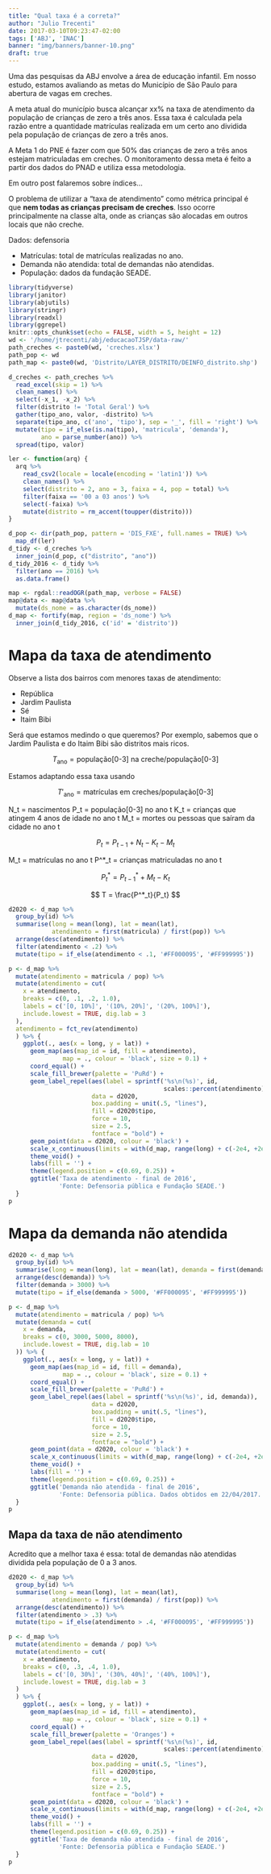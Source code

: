 ```yaml
---
title: "Qual taxa é a correta?"
author: "Julio Trecenti"
date: 2017-03-10T09:23:47-02:00
tags: ['ABJ', 'INAC']
banner: "img/banners/banner-10.png"
draft: true
---
```


Uma das pesquisas da ABJ envolve a área de educação infantil. Em nosso estudo, estamos avaliando as metas do Município de São Paulo para abertura de vagas em creches.

A meta atual do município busca alcançar xx% na taxa de atendimento da população de crianças de zero a três anos. Essa taxa é calculada pela razão entre a quantidade matrículas realizada em um certo ano dividida pela população de crianças de zero a três anos.

A Meta 1 do PNE é fazer com que 50% das crianças de zero a três anos estejam matriculadas em creches. O monitoramento dessa meta é feito a partir dos dados do PNAD e utiliza essa metodologia.

Em outro post falaremos sobre índices...

O problema de utilizar a "taxa de atendimento" como métrica principal é que **nem todas as crianças precisam de creches**. Isso ocorre principalmente na classe alta, onde as crianças são alocadas em outros locais que não creche.

Dados: defensoria

- Matrículas: total de matrículas realizadas no ano.
- Demanda não atendida: total de demandas não atendidas.
- População: dados da fundação SEADE.

```r
library(tidyverse)
library(janitor)
library(abjutils)
library(stringr)
library(readxl)
library(ggrepel)
knitr::opts_chunk$set(echo = FALSE, width = 5, height = 12)
wd <- '/home/jtrecenti/abj/educacaoTJSP/data-raw/'
path_creches <- paste0(wd, 'creches.xlsx')
path_pop <- wd
path_map <- paste0(wd, 'Distrito/LAYER_DISTRITO/DEINFO_distrito.shp')

d_creches <- path_creches %>% 
  read_excel(skip = 1) %>%
  clean_names() %>% 
  select(-x_1, -x_2) %>% 
  filter(distrito != 'Total Geral') %>% 
  gather(tipo_ano, valor, -distrito) %>% 
  separate(tipo_ano, c('ano', 'tipo'), sep = '_', fill = 'right') %>%  
  mutate(tipo = if_else(is.na(tipo), 'matricula', 'demanda'),
         ano = parse_number(ano)) %>% 
  spread(tipo, valor)

ler <- function(arq) {
  arq %>% 
    read_csv2(locale = locale(encoding = 'latin1')) %>% 
    clean_names() %>% 
    select(distrito = 2, ano = 3, faixa = 4, pop = total) %>% 
    filter(faixa == '00 a 03 anos') %>% 
    select(-faixa) %>% 
    mutate(distrito = rm_accent(toupper(distrito)))
}

d_pop <- dir(path_pop, pattern = 'DIS_FXE', full.names = TRUE) %>% 
  map_df(ler)
d_tidy <- d_creches %>% 
  inner_join(d_pop, c("distrito", "ano"))
d_tidy_2016 <- d_tidy %>% 
  filter(ano == 2016) %>% 
  as.data.frame()

map <- rgdal::readOGR(path_map, verbose = FALSE)
map@data <- map@data %>% 
  mutate(ds_nome = as.character(ds_nome))
d_map <- fortify(map, region = 'ds_nome') %>% 
  inner_join(d_tidy_2016, c('id' = 'distrito'))
```

# Mapa da taxa de atendimento

Observe a lista dos bairros com menores taxas de atendimento:

- República
- Jardim Paulista
- Sé
- Itaim Bibi

Será que estamos medindo o que queremos? Por exemplo, sabemos que o Jardim Paulista e do Itaim Bibi são distritos mais ricos.


$$
T_{\text{ano}} = \text{população[0-3] na creche} / \text{população[0-3]}
$$

Estamos adaptando essa taxa usando

$$
T'_{\text{ano}} = \text{matrículas em creches} / \text{população[0-3]}
$$

N_t = nascimentos
P_t = população[0-3] no ano t
K_t = crianças que atingem 4 anos de idade no ano t
M_t = mortes ou pessoas que saíram da cidade no ano t

$$
P_t = P_{t-1} + N_t - K_t - M_t
$$

M_t = matrículas no ano t
P^*_t = crianças matriculadas no ano t

$$
P^*_t = P^*_{t-1} + M_t - K_t
$$

$$
T = \frac{P^*_t}{P_t}
$$

```r
d2020 <- d_map %>% 
  group_by(id) %>% 
  summarise(long = mean(long), lat = mean(lat), 
            atendimento = first(matricula) / first(pop)) %>% 
  arrange(desc(atendimento)) %>% 
  filter(atendimento < .2) %>% 
  mutate(tipo = if_else(atendimento < .1, '#FF000095', '#FF999995'))

p <- d_map %>% 
  mutate(atendimento = matricula / pop) %>% 
  mutate(atendimento = cut(
    x = atendimento, 
    breaks = c(0, .1, .2, 1.0), 
    labels = c('[0, 10%]', '(10%, 20%]', '(20%, 100%]'),
    include.lowest = TRUE, dig.lab = 3
  ),
  atendimento = fct_rev(atendimento)
  ) %>% {
    ggplot(., aes(x = long, y = lat)) +
      geom_map(aes(map_id = id, fill = atendimento), 
               map = ., colour = 'black', size = 0.1) +
      coord_equal() +
      scale_fill_brewer(palette = 'PuRd') +
      geom_label_repel(aes(label = sprintf('%s\n(%s)', id,
                                           scales::percent(atendimento))), 
                       data = d2020, 
                       box.padding = unit(.5, "lines"),
                       fill = d2020$tipo,
                       force = 10,
                       size = 2.5,
                       fontface = "bold") +
      geom_point(data = d2020, colour = 'black') +
      scale_x_continuous(limits = with(d_map, range(long) + c(-2e4, +2e4))) +
      theme_void() +
      labs(fill = '') +
      theme(legend.position = c(0.69, 0.25)) +
      ggtitle('Taxa de atendimento - final de 2016',
              'Fonte: Defensoria pública e Fundação SEADE.')
  }
p
```

# Mapa da demanda não atendida

```r
d2020 <- d_map %>% 
  group_by(id) %>% 
  summarise(long = mean(long), lat = mean(lat), demanda = first(demanda)) %>% 
  arrange(desc(demanda)) %>% 
  filter(demanda > 3000) %>% 
  mutate(tipo = if_else(demanda > 5000, '#FF000095', '#FF999995'))

p <- d_map %>% 
  mutate(atendimento = matricula / pop) %>% 
  mutate(demanda = cut(
    x = demanda, 
    breaks = c(0, 3000, 5000, 8000),
    include.lowest = TRUE, dig.lab = 10
  )) %>% {
    ggplot(., aes(x = long, y = lat)) +
      geom_map(aes(map_id = id, fill = demanda), 
               map = ., colour = 'black', size = 0.1) +
      coord_equal() +
      scale_fill_brewer(palette = 'PuRd') +
      geom_label_repel(aes(label = sprintf('%s\n(%s)', id, demanda)), 
                       data = d2020, 
                       box.padding = unit(.5, "lines"),
                       fill = d2020$tipo,
                       force = 10,
                       size = 2.5,
                       fontface = "bold") +
      geom_point(data = d2020, colour = 'black') +
      scale_x_continuous(limits = with(d_map, range(long) + c(-2e4, +2e4))) +
      theme_void() +
      labs(fill = '') +
      theme(legend.position = c(0.69, 0.25)) +
      ggtitle('Demanda não atendida - final de 2016',
              'Fonte: Defensoria pública. Dados obtidos em 22/04/2017.')
  }
p
```

## Mapa da taxa de não atendimento

Acredito que a melhor taxa é essa: total de demandas não atendidas dividida pela população de 0 a 3 anos.

```r
d2020 <- d_map %>% 
  group_by(id) %>% 
  summarise(long = mean(long), lat = mean(lat), 
            atendimento = first(demanda) / first(pop)) %>% 
  arrange(desc(atendimento)) %>% 
  filter(atendimento > .3) %>% 
  mutate(tipo = if_else(atendimento > .4, '#FF000095', '#FF999995'))

p <- d_map %>% 
  mutate(atendimento = demanda / pop) %>% 
  mutate(atendimento = cut(
    x = atendimento, 
    breaks = c(0, .3, .4, 1.0), 
    labels = c('[0, 30%]', '(30%, 40%]', '(40%, 100%]'),
    include.lowest = TRUE, dig.lab = 3
  )
  ) %>% {
    ggplot(., aes(x = long, y = lat)) +
      geom_map(aes(map_id = id, fill = atendimento), 
               map = ., colour = 'black', size = 0.1) +
      coord_equal() +
      scale_fill_brewer(palette = 'Oranges') +
      geom_label_repel(aes(label = sprintf('%s\n(%s)', id,
                                           scales::percent(atendimento))), 
                       data = d2020, 
                       box.padding = unit(.5, "lines"),
                       fill = d2020$tipo,
                       force = 10,
                       size = 2.5,
                       fontface = "bold") +
      geom_point(data = d2020, colour = 'black') +
      scale_x_continuous(limits = with(d_map, range(long) + c(-2e4, +2e4))) +
      theme_void() +
      labs(fill = '') +
      theme(legend.position = c(0.69, 0.25)) +
      ggtitle('Taxa de demanda não atendida - final de 2016',
              'Fonte: Defensoria pública e Fundação SEADE.')
  }
p
```
